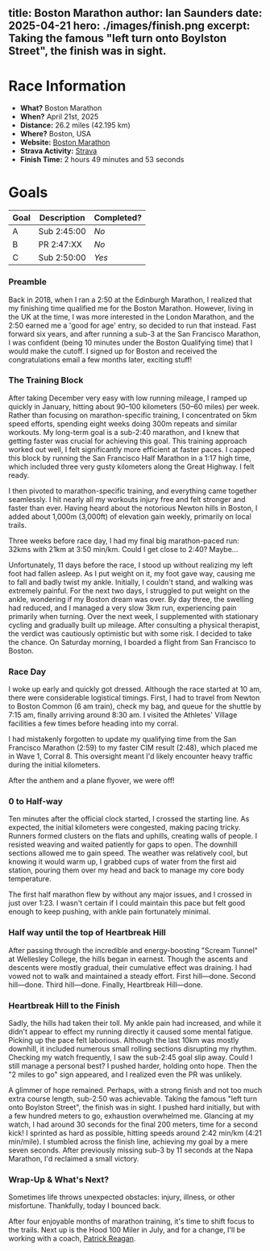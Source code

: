 title: Boston Marathon
author: Ian Saunders
date: 2025-04-21
hero: ./images/finish.png
excerpt: Taking the famous "left turn onto Boylston Street", the finish was in sight.
--- 

# Race Information
* **What?** Boston Marathon
* **When?** April 21st, 2025
* **Distance:** 26.2 miles (42.195 km)
* **Where?** Boston, USA
* **Website:** [Boston Marathon](https://www.baa.org/)
* **Strava Activity:** [Strava](https://www.strava.com/activities/14244622631/overview)
* **Finish Time:** 2 hours 49 minutes and 53 seconds

# Goals
| Goal | Description | Completed? |
|------|-------------|------------|
| A    | Sub 2:45:00    | *No*      |
| B    | PR 2:47:XX     | *No*       |
| C    | Sub 2:50:00    | *Yes*       |

### Preamble

Back in 2018, when I ran a 2:50 at the Edinburgh Marathon, I realized that my finishing time qualified me for the Boston Marathon. However, living in the UK at the time, I was more interested in the London Marathon, and the 2:50 earned me a 'good for age' entry, so decided to run that instead. Fast forward six years, and after running a sub-3 at the San Francisco Marathon, I was confident (being 10 minutes under the Boston Qualifying time) that I would make the cutoff. I signed up for Boston and received the congratulations email a few months later, exciting stuff!

### The Training Block

After taking December very easy with low running mileage, I ramped up quickly in January, hitting about 90–100 kilometers (50–60 miles) per week. Rather than focusing on marathon-specific training, I concentrated on 5km speed efforts, spending eight weeks doing 300m repeats and similar workouts. My long-term goal is a sub-2:40 marathon, and I knew that getting faster was crucial for achieving this goal. This training approach worked out well, I felt significantly more efficient at faster paces. I capped this block by running the San Francisco Half Marathon in a 1:17 high time, which included three very gusty kilometers along the Great Highway. I felt ready.

I then pivoted to marathon-specific training, and everything came together seamlessly. I hit nearly all my workouts injury free and felt stronger and faster than ever. Having heard about the notorious Newton hills in Boston, I added about 1,000m (3,000ft) of elevation gain weekly, primarily on local trails.

Three weeks before race day, I had my final big marathon-paced run: 32kms with 21km at 3:50 min/km. Could I get close to 2:40? Maybe...

Unfortunately, 11 days before the race, I stood up without realizing my left foot had fallen asleep. As I put weight on it, my foot gave way, causing me to fall and badly twist my ankle. Initially, I couldn't stand, and walking was extremely painful. For the next two days, I struggled to put weight on the ankle, wondering if my Boston dream was over. By day three, the swelling had reduced, and I managed a very slow 3km run, experiencing pain primarily when turning. Over the next week, I supplemented with stationary cycling and gradually built up mileage. After consulting a physical therapist, the verdict was cautiously optimistic but with some risk. I decided to take the chance. On Saturday morning, I boarded a flight from San Francisco to Boston.

### Race Day

I woke up early and quickly got dressed. Although the race started at 10 am, there were considerable logistical timings. First, I had to travel from Newton to Boston Common (6 am train), check my bag, and queue for the shuttle by 7:15 am, finally arriving around 8:30 am. I visited the Athletes' Village facilities a few times before heading into my corral.

I had mistakenly forgotten to update my qualifying time from the San Francisco Marathon (2:59) to my faster CIM result (2:48), which placed me in Wave 1, Corral 8. This oversight meant I'd likely encounter heavy traffic during the initial kilometers.

After the anthem and a plane flyover, we were off!

### 0 to Half-way

Ten minutes after the official clock started, I crossed the starting line. As expected, the initial kilometers were congested, making pacing tricky. Runners formed clusters on the flats and uphills, creating walls of people. I resisted weaving and waited patiently for gaps to open. The downhill sections allowed me to gain speed. The weather was relatively cool, but knowing it would warm up, I grabbed cups of water from the first aid station, pouring them over my head and back to manage my core body temperature.

The first half marathon flew by without any major issues, and I crossed in just over 1:23. I wasn't certain if I could maintain this pace but felt good enough to keep pushing, with ankle pain fortunately minimal.

### Half way until the top of Heartbreak Hill

After passing through the incredible and energy-boosting "Scream Tunnel" at Wellesley College, the hills began in earnest. Though the ascents and descents were mostly gradual, their cumulative effect was draining. I had vowed not to walk and maintained a steady effort. First hill—done. Second hill—done. Third hill—done. Finally, Heartbreak Hill—done.

### Heartbreak Hill to the Finish

Sadly, the hills had taken their toll. My ankle pain had increased, and while it didn't appear to effect my running directly it caused some mental fatigue. Picking up the pace felt laborious. Although the last 10km was mostly downhill, it included numerous small rolling sections disrupting my rhythm. Checking my watch frequently, I saw the sub-2:45 goal slip away. Could I still manage a personal best? I pushed harder, holding onto hope. Then the "2 miles to go" sign appeared, and I realized even the PR was unlikely.

A glimmer of hope remained. Perhaps, with a strong finish and not too much extra course length, sub-2:50 was achievable. Taking the famous "left turn onto Boylston Street", the finish was in sight. I pushed hard initially, but with a few hundred meters to go, exhaustion overwhelmed me. Glancing at my watch, I had around 30 seconds for the final 200 meters, time for a second kick! I sprinted as hard as possible, hitting speeds around 2:42 min/km (4:21 min/mile). I stumbled across the finish line, achieving my goal by a mere seven seconds. After previously missing sub-3 by 11 seconds at the Napa Marathon, I'd reclaimed a small victory.

### Wrap-Up & What's Next?

Sometimes life throws unexpected obstacles: injury, illness, or other misfortune. Thankfully, today I bounced back.

After four enjoyable months of marathon training, it's time to shift focus to the trails. Next up is the Hood 100 Miler in July, and for a change, I'll be working with a coach, [Patrick Reagan](https://patrickreaganrunning.com/).